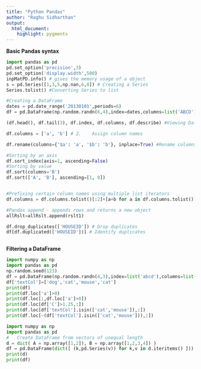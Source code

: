 ```yaml
---
title: "Python Pandas"
author: "Raghu Sidharthan"
output: 
  html_document:
    highlight: pygments
---
```


**Basic Pandas syntax**
```python
import pandas as pd
pd.set_option('precision',3)
pd.set_option('display.width',500)
inpMatPD.info() # gives the memory usage of a object
s = pd.Series([1,3,5,np.nan,6,8]) # Creating a Series
Series.tolist() #Converting Series to list

#Creating a DataFrame
dates = pd.date_range('20130101',periods=6)
df = pd.DataFrame(np.random.randn(6,4),index=dates,columns=list('ABCD'))

(df.head(), df.tail(3), df.index, df.columns, df.describe) #Viewing Data

df.columns = ['a', 'b'] # 2.	Assign column names

df.rename(columns={'$a': 'a', '$b': 'b'}, inplace=True) #Rename columns 

#Sorting by an axis 
df.sort_index(axis=1, ascending=False)
#Sorting by value
df.sort(columns='B')
df.sort(['A', 'B'], ascending=[1, 0])


#Prefixing certain column names using multiple list iterators
df.columns = df.columns.tolist()[:2]+[a+b for a in df.columns.tolist()[2:] for b in ['_sfx'] ]

#Pandas append - appends rows and returns a new object  
allRslt=allRslt.append(rslt1)

df.drop_duplicates(['HOUSEID']) # Drop duplicates
df[df.duplicated(['HOUSEID'])] # Identify duplicates



```
**Filtering a DataFrame**
```python
import numpy as np
import pandas as pd
np.random.seed(123)
df = pd.DataFrame(np.random.randn(4,3),index=list('abcd'),columns=list('ABC'))
df['textCol']=['dog','cat','mouse','cat']
print(df)
print(df.loc['a']>0)
print(df.loc[:,df.loc['a']>0])
print(df.loc[df['C']>1.25,:])
print(df.loc[df['textCol'].isin(['cat','mouse']),:])
print(df.loc[~(df['textCol'].isin(['cat','mouse'])),:])
```

```python
import numpy as np
import pandas as pd
#	Create DataFrame from vectors of unequal length
d = dict( A = np.array([1,2]), B = np.array([1,2,3,4]) )
df = pd.DataFrame(dict([ (k,pd.Series(v)) for k,v in d.iteritems() ]))
print(d)
print(df)
```

```python


```

```python


```

```python


```

